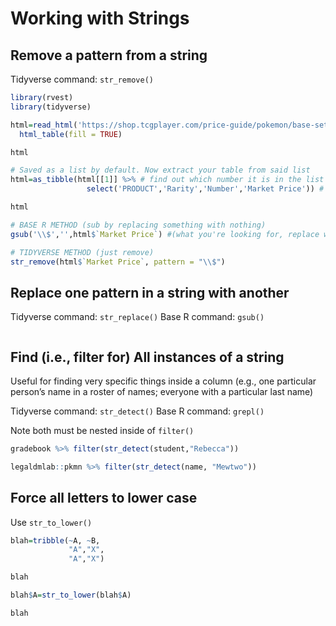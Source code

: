 # Working with Strings


## Remove a pattern from a string

Tidyverse command: `str_remove()`

```r
library(rvest)
library(tidyverse)

html=read_html('https://shop.tcgplayer.com/price-guide/pokemon/base-set') %>% 
  html_table(fill = TRUE)

html

# Saved as a list by default. Now extract your table from said list
html=as_tibble(html[[1]] %>% # find out which number it is in the list
                 select('PRODUCT','Rarity','Number','Market Price')) # if needed, specify which columns you want too

html

# BASE R METHOD (sub by replacing something with nothing)
gsub('\\$','',html$`Market Price`) #(what you're looking for, replace with, from where)

# TIDYVERSE METHOD (just remove)
str_remove(html$`Market Price`, pattern = "\\$")
```


## Replace one pattern in a string with another

Tidyverse command: `str_replace()`
Base R command: `gsub()`

```r

```


## Find (i.e., filter for) All instances of a string

Useful for finding very specific things inside a column (e.g., one particular person's name in a roster of names; everyone with a particular last name)

Tidyverse command: `str_detect()`
Base R command: `grepl()`

Note both must be nested inside of `filter()`
```r

gradebook %>% filter(str_detect(student,"Rebecca"))

legaldmlab::pkmn %>% filter(str_detect(name, "Mewtwo"))
```

## Force all letters to lower case

Use `str_to_lower()`

```r
blah=tribble(~A, ~B,
             "A","X",
             "A","X")

blah

blah$A=str_to_lower(blah$A)

blah
```

